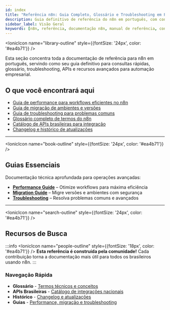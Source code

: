 ---
id: index
title: "Referência n8n: Guia Completo, Glossário e Troubleshooting em Português"
description: Guia definitivo de referência do n8n em português, com consultas rápidas, glossário, troubleshooting, APIs e recursos avançados para automação.
sidebar_label: Visão Geral
keywords: [n8n, referência, documentação n8n, manual de referência, consultas rápidas, glossário n8n, troubleshooting, APIs, performance, guia oficial]
---


<IonicIcon name="library-outline" style={{fontSize: '24px', color: '#ea4b71'}} />

Esta seção concentra toda a documentação de referência para n8n em português, servindo como seu guia definitivo para consultas rápidas, glossário, troubleshooting, APIs e recursos avançados para automação empresarial.

## O que você encontrará aqui

- [Guia de performance para workflows eficientes no n8n](guias/performance-guide.md)
- [Guia de migração de ambientes e versões](guias/migration-guide.md)
- [Guia de troubleshooting para problemas comuns](guias/troubleshooting.md)
- [Glossário completo de termos do n8n](recursos/glossario.md)
- [Catálogo de APIs brasileiras para integração](recursos/apis-brasileiras.md)
- [Changelog e histórico de atualizações](historico/changelog)

---

<IonicIcon name="book-outline" style={{fontSize: '24px', color: '#ea4b71'}} />
## Guias Essenciais

Documentação técnica aprofundada para operações avançadas:

- **[Performance Guide](guias/performance-guide.md)** – Otimize workflows para máxima eficiência
- **[Migration Guide](guias/migration-guide.md)** – Migre versões e ambientes com segurança
- **[Troubleshooting](guias/troubleshooting.md)** – Resolva problemas comuns e avançados

---

<IonicIcon name="search-outline" style={{fontSize: '24px', color: '#ea4b71'}} />
## Recursos de Busca

:::info
<IonicIcon name="people-outline" style={{fontSize: '18px', color: '#ea4b71'}} />
**Esta referência é construída pela comunidade!** Cada contribuição torna a documentação mais útil para todos os brasileiros usando n8n.
:::

### Navegação Rápida

- **Glossário** - [Termos técnicos e conceitos](recursos/glossario.md)
- **APIs Brasileiras** - [Catálogo de integrações nacionais](recursos/apis-brasileiras.md)
- **Histórico** - [Changelog e atualizações](historico/changelog)
- **Guias** - [Performance, migração e troubleshooting](guias/troubleshooting.md)
